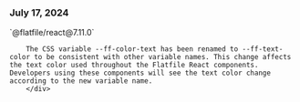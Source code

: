 ### July 17, 2024

<div style={{ display: "table", width: "auto" }}>

  <div style={{ display: "table-row", width: "auto" }}>
      <Snippet file="chips/wrappers.mdx" />
        <div style={{ float: "left", display: "table-column", paddingLeft: "30px", width: "calc(80% - 30px)" }}>
        `@flatfile/react@7.11.0`

        The CSS variable --ff-color-text has been renamed to --ff-text-color to be consistent with other variable names. This change affects the text color used throughout the Flatfile React components. Developers using these components will see the text color change according to the new variable name.
        </div>
  </div>

</div>